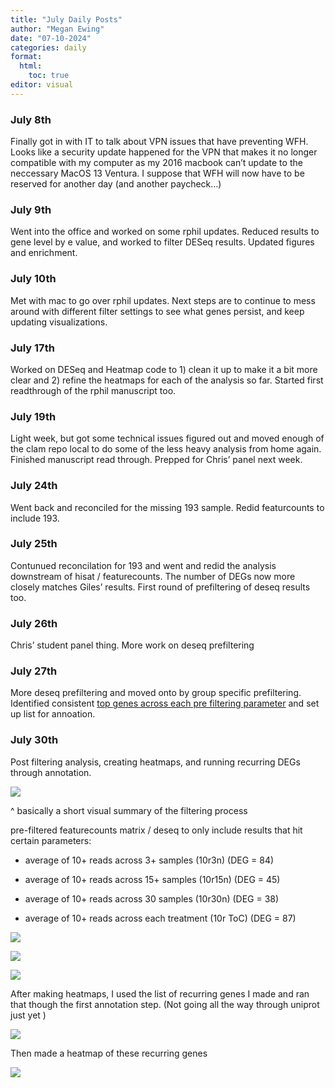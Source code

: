 ```yaml
---
title: "July Daily Posts"
author: "Megan Ewing"
date: "07-10-2024"
categories: daily
format: 
  html:
    toc: true
editor: visual
---
```


### July 8th

Finally got in with IT to talk about VPN issues that have preventing WFH. Looks like a security update happened for the VPN that makes it no longer compatible with my computer as my 2016 macbook can't update to the neccessary MacOS 13 Ventura. I suppose that WFH will now have to be reserved for another day (and another paycheck...)

### July 9th

Went into the office and worked on some rphil updates. Reduced results to gene level by e value, and worked to filter DESeq results. Updated figures and enrichment.

### July 10th

Met with mac to go over rphil updates. Next steps are to continue to mess around with different filter settings to see what genes persist, and keep updating visualizations.

### July 17th

Worked on DESeq and Heatmap code to 1) clean it up to make it a bit more clear and 2) refine the heatmaps for each of the analysis so far. Started first readthrough of the rphil manuscript too.

### July 19th

Light week, but got some technical issues figured out and moved enough of the clam repo local to do some of the less heavy analysis from home again. Finished manuscript read through. Prepped for Chris' panel next week.

### July 24th

Went back and reconciled for the missing 193 sample. Redid featurcounts to include 193.

### July 25th

Contunued reconcilation for 193 and went and redid the analysis downstream of hisat / featurecounts. The number of DEGs now more closely matches Giles' results. First round of prefiltering of deseq results too.

### July 26th

Chris' student panel thing. More work on deseq prefiltering

### July 27th

More deseq prefiltering and moved onto by group specific prefiltering. Identified consistent [top genes across each pre filtering parameter](https://docs.google.com/spreadsheets/d/1HLfplzyMJgt4hvGHSuq2Bse7EQ9OpsM63HKGwg9eJ1I/edit?usp=sharing) and set up list for annoation.

### July 30th

Post filtering analysis, creating heatmaps, and running recurring DEGs through annotation.

![](images/IMG_9924.jpeg)

\^ basically a short visual summary of the filtering process

pre-filtered featurecounts matrix / deseq to only include results that hit certain parameters:

-   average of 10+ reads across 3+ samples (10r3n) (DEG = 84)

-   average of 10+ reads across 15+ samples (10r15n) (DEG = 45)

-   average of 10+ reads across 30 samples (10r30n) (DEG = 38)

-   average of 10+ reads across each treatment (10r ToC) (DEG = 87)

![](images/0725-DEG_heatmap_10r_TorC.png)

![](images/0725-DEG_heatmap_10r15n.png)

![](images/0725-DEG_heatmap_10r30n.png)

After making heatmaps, I used the list of recurring genes I made and ran that though the first annotation step. (Not going all the way through uniprot just yet )

![](images/Screen Shot 2024-07-30 at 5.11.27 PM.png)

Then made a heatmap of these recurring genes

![](images/0730-DEG_heatmap_recurring.png)
